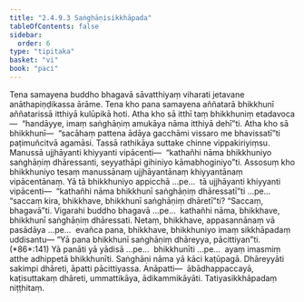 ```yaml
---
title: "2.4.9.3 Saṅghāṇisikkhāpada"
tableOfContents: false
sidebar:
  order: 6
type: "tipitaka"
basket: "vi"
book: "paci"
---
```



<DynamicBreadcrumb />

<Division number="1190" book="paci" bookNo="2" page="453">

<Paragraph number="3454" book="paci">
Tena samayena buddho bhagavā sāvatthiyaṃ viharati jetavane anāthapiṇḍikassa ārāme. Tena kho pana samayena aññatarā bhikkhunī aññatarissā itthiyā kulūpikā hoti. Atha kho sā itthī taṃ bhikkhuniṃ etadavoca—  “handāyye, imaṃ saṅghāṇiṃ amukāya nāma itthiyā dehī”ti. Atha kho sā bhikkhunī—  “sacāhaṃ pattena ādāya gacchāmi vissaro me bhavissatī”ti paṭimuñcitvā agamāsi. Tassā rathikāya suttake chinne vippakiriyiṃsu. Manussā ujjhāyanti khiyyanti vipācenti—  “kathañhi nāma bhikkhuniyo saṅghāṇiṃ dhāressanti, seyyathāpi gihiniyo kāmabhoginiyo”ti.
</Paragraph>

<Paragraph number="3455" book="paci">
Assosuṃ kho bhikkhuniyo tesaṃ manussānaṃ ujjhāyantānaṃ khiyyantānaṃ vipācentānaṃ. Yā tā bhikkhuniyo appicchā …pe…  tā ujjhāyanti khiyyanti vipācenti—  “kathañhi nāma bhikkhunī saṅghāṇiṃ dhāressatī”ti …pe…  “saccaṃ kira, bhikkhave, bhikkhunī saṅghāṇiṃ dhāretī”ti? “Saccaṃ, bhagavā”ti. Vigarahi buddho bhagavā …pe…  kathañhi nāma, bhikkhave, bhikkhunī saṅghāṇiṃ dhāressati. Netaṃ, bhikkhave, appasannānaṃ vā pasādāya …pe…  evañca pana, bhikkhave, bhikkhuniyo imaṃ sikkhāpadaṃ uddisantu—
</Paragraph>

</Division>
<Division number="1191" book="paci" bookNo="2" page="454">

<Paragraph number="3456" book="paci">
<Emphasis>“Yā pana bhikkhunī saṅghāṇiṃ dhāreyya, pācittiyan”</Emphasis>ti. (*86*:<Emphasis>141</Emphasis>)
</Paragraph>

</Division>
<Division number="1192" book="paci" bookNo="2" page="454">

<Paragraph number="3457" book="paci">
<Emphasis>Yā panā</Emphasis>ti yā yādisā …pe…  <Emphasis>bhikkhunī</Emphasis>ti …pe…  ayaṃ imasmiṃ atthe adhippetā bhikkhunīti.
</Paragraph>

<Paragraph number="3458" book="paci">
<Emphasis>Saṅghāṇi</Emphasis> nāma yā kāci kaṭūpagā.
</Paragraph>

<Paragraph number="3459" book="paci">
<Emphasis>Dhāreyyā</Emphasis>ti sakimpi dhāreti, āpatti pācittiyassa.
</Paragraph>

</Division>
<Division number="1193" book="paci" bookNo="2" page="454">

<Paragraph number="3460" book="paci">
Anāpatti—  ābādhappaccayā, kaṭisuttakaṃ dhāreti, ummattikāya, ādikammikāyāti.

</Paragraph>
</Division>

<Paragraph number="3461" type="center" book="paci">
Tatiyasikkhāpadaṃ niṭṭhitaṃ.
</Paragraph>